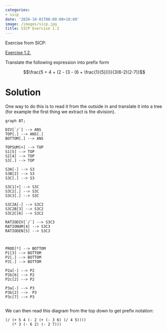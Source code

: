 ```yaml
---
categories:
- sicp
date: '2020-10-01T08:00:00+10:00'
image: /images/sicp.jpg
title: SICP Exercise 1.2
---
```


Exercise from SICP:

[Exercise 1.2.](https://mitp-content-server.mit.edu/books/content/sectbyfn/books_pres_0/6515/sicp.zip/full-text/book/book-Z-H-10.html#%25_thm_1.2) 

Translate the following expression into prefix form

$$\frac{5 + 4 + (2 - (3 - (6 + \frac{1}{5})))}{3(6-2)(2-7)}$$

# Solution

One way to do this is to read it from the outside in and translate it into a tree (for example the first thing we extract is the division).

```mermaid
graph BT;

DIV[`/`] --> ANS
TOP[.] --> ANS[.]
BOTTOM[.] --> ANS

TOPSUM[+] --> TOP
S1[5] --> TOP
S2[4] --> TOP
S3[.] --> TOP

S3A[-] --> S3
S3B[2] --> S3
S3C[.] --> S3

S3C1[+] --> S3C
S3C2[.] --> S3C
S3C3[.] --> S3C

S3C2A[-] --> S3C2
S3C2B[3] --> S3C2
S3C2C[6] --> S3C2

RATIODIV[`/`] --> S3C3
RATIONUM[4] --> S3C3
RATIODEN[5] --> S3C3



PROD[*] --> BOTTOM
P1[3] --> BOTTOM
P2[.] --> BOTTOM
P3[.] --> BOTTOM

P2a[-] --> P2
P2b[6] --> P2
P2c[2] --> P2

P3a[-] --> P3
P3b[2] -->  P3
P3c[7] --> P3


```


We can then read this diagram from the top down to get prefix notation:

```
(/ (+ 5 4 (- 2 (+ (- 3 6) (/ 4 5))))
   (* 3 (- 6 2) (- 2 7)))
```